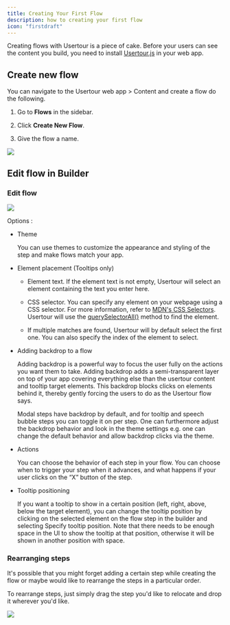 ```yaml
---
title: Creating Your First Flow
description: how to creating your first flow
icon: "firstdraft"
---
```


Creating flows with Usertour is a piece of cake. Before your users can see the content you build, you need to install [Usertour.js](https://usertour.io/docs/developers/usertourjs-reference/installation/) in your web app.

## Create new flow

You can navigate to the Usertour web app > Content and create a flow do the following.

1. Go to **Flows** in the sidebar.

2. Click **Create New Flow**.

3. Give the flow a name.

![](https://www.usertour.io/docs/building-experiences/create-flow-2.gif)

## Edit flow in Builder

### Edit flow

![](https://www.usertour.io/docs/building-experiences/edit-flow-2.gif)

Options :

* Theme




  You can use themes to customize the appearance and styling of the step and make flows match your app.

* Element placement (Tooltips only)

  * Element text. If the element text is not empty, Usertour will select an element containing the text you enter here.

  * CSS selector. You can specify any element on your webpage using a CSS selector. For more information, refer to [MDN's CSS Selectors](https://developer.mozilla.org/en-US/docs/Web/CSS/CSS_Selectors). Usertour will use the [querySelectorAll()](https://developer.mozilla.org/en-US/docs/Web/API/Document/querySelectorAll) method to find the element.

  * If multiple matches are found, Usertour will by default select the first one. You can also specify the index of the element to select.

* Adding backdrop to a flow&#x20;




  Adding backdrop is a powerful way to focus the user fully on the actions you want them to take. Adding backdrop adds a semi-transparent layer on top of your app covering everything else than the usertour content and tooltip target elements. This backdrop blocks clicks on elements behind it, thereby gently forcing the users to do as the Usertour flow says.




  Modal steps have backdrop by default, and for tooltip and speech bubble steps you can toggle it on per step. One can furthermore adjust the backdrop behavior and look in the theme settings e.g. one can change the default behavior and allow backdrop clicks via the theme.

* Actions




  You can choose the behavior of each step in your flow. You can choose when to trigger your step when it advances, and what happens if your user clicks on the “X” button of the step.

* Tooltip positioning




  If you want a tooltip to show in a certain position (left, right, above, below the target element), you can change the tooltip position by clicking on the selected element on the flow step in the builder and selecting Specify tooltip position. Note that there needs to be enough space in the UI to show the tooltip at that position, otherwise it will be shown in another position with space.

### Rearranging steps

It's possible that you might forget adding a certain step while creating the flow or maybe would like to rearrange the steps in a particular order.

To rearrange steps, just simply drag the step you'd like to relocate and drop it wherever you'd like.

![](https://www.usertour.io/docs/building-experiences/rererangeing-02.gif)
